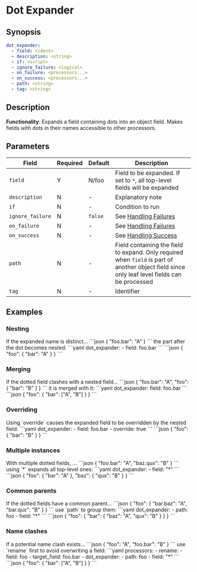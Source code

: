 # Dot Expander

## Synopsis

```yaml {2}
dot_expander:
  - field: <ident>
  - description: <string>
  - if: <script>
  - ignore_failure: <logical>
  - on_failure: <processors...>
  - on_success: <processors...>
  - path: <string>
  - tag: <string>
```

## Description

**Functionality**: Expands a field containing dots into an object field. Makes fields with dots in their names accessible to other processors.

## Parameters

|Field|Required|Default|Description|
|---|---|---|---|
|`field`|Y|N/foo|Field to be expanded. If set to `*`, all top-level fields will be expanded|
|`description`|N|-|Explanatory note|
|`if`|N|-|Condition to run|
|`ignore_failure`|N|`false`|See [Handling Failures](../handling-failures.mdx)|
|`on_failure`|N|-|See [Handling Failures](../handling-failures.mdx)|
|`on_success`|N|-|See [Handling Success](../handling-success.mdx)|
|`path`|N|-|Field containing the field to expand. Only required when `field` is part of another object field since only leaf level fields can be processed|
|`tag`|N|-|Identifier|

## Examples

### Nesting

<ExampleGrid>
  <CommentCol>
    If the expanded name is distinct...
  </CommentCol>
  <CodeCol>
    ```json
    {
      "foo.bar": "A"
    }
    ```
  </CodeCol>
  <CommentCol>
    the part after the dot becomes nested:
  </CommentCol>
  <CodeCol>
    ```yaml
    dot_expander:
      - field: foo.bar
    ```
    ```json
    {
      "foo": {
        "bar": "A"
      }
    }
    ```
  </CodeCol>
</ExampleGrid>

### Merging

<ExampleGrid>
  <CommentCol>
    If the dotted field clashes with a nested field...
  </CommentCol>
  <CodeCol>
  ```json
  {
    "foo.bar": "A",
    "foo": {
      "bar": "B"
    }
  }
  ```
  </CodeCol>
  <CommentCol>
    it is merged with it:
  </CommentCol>
  <CodeCol>
    ```yaml
    dot_expander:
      field: foo.bar
    ```
    ```json
    {
      "foo": {
        "bar": ["A", "B"]
      }
    }
    ```
  </CodeCol>
</ExampleGrid>

### Overriding

<ExampleGrid>
  <CommentCol>
    Using `override` causes the expanded field to be overridden by the nested field:
  </CommentCol>
  <CodeCol>
    ```yaml
    dot_expander:
      - field: foo.bar
      - override: true
    ```
    ```json
    {
      "foo": {
        "bar": "B"
      }
    }
    ```
  </CodeCol>
</ExampleGrid>

### Multiple instances

<ExampleGrid>
  <CommentCol>
    With multiple dotted fields, ...
  </CommentCol>
  <CodeCol>
    ```json
    {
      "foo.bar": "A",
      "baz.qux": "B"
    }
    ```
  </CodeCol>
  <CommentCol>
    using `*` expands all top-level ones:
  </CommentCol>
  <CodeCol>
    ```yaml
    dot_expander:
      - field: "*"
    ```
    ```json
    {
      "foo": {
        "bar": "A"
      },
      "baz": {
        "qux": "B"
      }
    }
    ```
  </CodeCol>
</ExampleGrid>

### Common parents

<ExampleGrid>
  <CommentCol>
    If the dotted fields have a common parent...
  </CommentCol>
  <CodeCol>
    ```json
    {
      "foo": {
        "bar.baz": "A",
        "bar.qux": "B"
      }
    }
    ```
  </CodeCol>
  <CommentCol>
    use `path` to group them:
  </CommentCol>
  <CodeCol>
    ```yaml
    dot_expander:
      - path: foo
      - field: "*"
    ```
    ```json
    {
      "foo": {
        "bar": {
          "baz": "A",
          "qux": "B"
        }
      }
    }
    ```
  </CodeCol>
</ExampleGrid>

### Name clashes

<ExampleGrid>
  <CommentCol>
    If a potential name clash exists...
  </CommentCol>
  <CodeCol>
    ```json
    {
      "foo": "A",
      "foo.bar": "B"
    }
    ```
  </CodeCol>
  <CommentCol>
    use `rename` first to avoid overwriting a field:
  </CommentCol>
  <CodeCol>
    ```yaml
    processors:
      - rename:
        - field: foo
        - target_field: foo.bar
      - dot_expander:
        - path: foo
        - field: "*"
    ```
    ```json
    {
      "foo": {
        "bar": ["A", "B"]
      }
    }
    ```
  </CodeCol>
</ExampleGrid>
